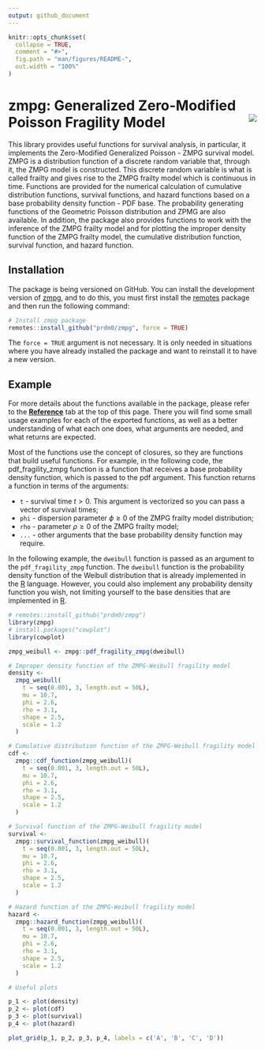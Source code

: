 ```yaml
---
output: github_document
---
```


<!-- README.md is generated from README.Rmd. Please edit that file -->

```r
knitr::opts_chunk$set(
  collapse = TRUE,
  comment = "#>",
  fig.path = "man/figures/README-",
  out.width = "100%"
)
```

# zmpg: Generalized Zero-Modified Poisson Fragility Model <img src="logo.png" align="right" />

<!-- badges: start -->
<!-- badges: end -->

This library provides useful functions for survival analysis, in particular, it implements the Zero-Modified Generalized Poisson - ZMPG survival model. ZMPG is a distribution function of a discrete random variable that, through it, the ZMPG model is constructed. This discrete random variable is what is called frailty and gives rise to the ZMPG frailty model which is continuous in time. Functions are provided for the numerical calculation of cumulative distribution functions, survival functions, and hazard functions based on a base probability density function - PDF base. The probability generating functions of the Geometric Poisson distribution and ZPMG are also available. In addition, the package also provides functions to work with the inference of the ZMPG frailty model and for plotting the improper density function of the ZMPG frailty model, the cumulative distribution function, survival function, and hazard function.

## Installation

The package is being versioned on GitHub. You can install the development version of [zmpg](https://github.com/prdm0/zmpg), and to do this, you must first install the [remotes](https://cran.r-project.org/web/packages/remotes/index.html) package and then run the following command:

``` r
# Install zmpg package
remotes::install_github("prdm0/zmpg", force = TRUE)
```

The `force = TRUE` argument is not necessary. It is only needed in situations where you have already installed the package and want to reinstall it to have a new version.

## Example

For more details about the functions available in the package, please refer to the [**Reference**](reference/index.html) tab at the top of this page. There you will find some small usage examples for each of the exported functions, as well as a better understanding of what each one does, what arguments are needed, and what returns are expected.

Most of the functions use the concept of closures, so they are functions that build useful functions. For example, in the following code, the pdf_fragility_zmpg function is a function that receives a base probability density function, which is passed to the pdf argument. This function returns a function in terms of the arguments:

+ `t` - survival time $t > 0$. This argument is vectorized so you can pass a vector of survival times;
+ `phi` - dispersion parameter $\phi \geq 0$ of the ZMPG frailty model distribution;
+ `rho` - parameter $\rho \geq 0$ of the ZMPG frailty model;
+ `...` - other arguments that the base probability density function may require.

In the following example, the `dweibull` function is passed as an argument to the `pdf_fragility_zmpg` function. The `dweibull` function is the probability density function of the Weibull distribution that is already implemented in the [R](https://search.r-project.org/CRAN/refmans/ExtDist/html/Weibull.html) language. However, you could also implement any probability density function you wish, not limiting yourself to the base densities that are implemented in [R](https://www.r-project.org/).

```r
# remotes::install_github("prdm0/zmpg")
library(zmpg) 
# install.packages("cowplot")
library(cowplot)

zmpg_weibull <- zmpg::pdf_fragility_zmpg(dweibull)

# Improper density function of the ZMPG-Weibull fragility model
density <-
  zmpg_weibull(
    t = seq(0.001, 3, length.out = 50L),
    mu = 10.7,
    phi = 2.6,
    rho = 3.1,
    shape = 2.5,
    scale = 1.2
  )

# Cumulative distribution function of the ZMPG-Weibull fragility model
cdf <-
  zmpg::cdf_function(zmpg_weibull)(
    t = seq(0.001, 3, length.out = 50L),
    mu = 10.7,
    phi = 2.6,
    rho = 3.1,
    shape = 2.5,
    scale = 1.2
  )

# Survival function of the ZMPG-Weibull fragility model
survival <-
  zmpg::survival_function(zmpg_weibull)(
    t = seq(0.001, 3, length.out = 50L),
    mu = 10.7,
    phi = 2.6,
    rho = 3.1,
    shape = 2.5,
    scale = 1.2
  )

# Hazard function of the ZMPG-Weibull fragility model
hazard <-
  zmpg::hazard_function(zmpg_weibull)(
    t = seq(0.001, 3, length.out = 50L),
    mu = 10.7,
    phi = 2.6,
    rho = 3.1,
    shape = 2.5,
    scale = 1.2
  )

# Useful plots

p_1 <- plot(density)
p_2 <- plot(cdf)
p_3 <- plot(survival)
p_4 <- plot(hazard)

plot_grid(p_1, p_2, p_3, p_4, labels = c('A', 'B', 'C', 'D'))
```

